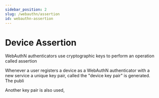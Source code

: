 ```yaml
---
sidebar_position: 2
slug: /webauthn/assertion
id: webauthn-assertion
---
```



# Device Assertion

WebAuthN authenticators use cryptographic keys to perform an operation called assertion 

Whenever a user registers a device as a WebAuthN authenticator with a new service a unique key pair, called the "device key pair" is generated. The publi

Another key pair is also used, 

